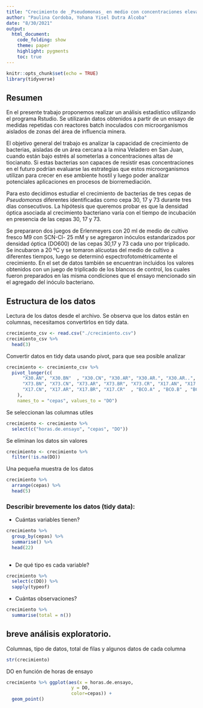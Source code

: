---
title: "Crecimiento de _Pseudomonas_ en medio con concentraciones elevadas de tiocianato"
author: "Paulina Cordoba, Yohana Yisel Dutra Alcoba"
date: "8/30/2021"
output:
  html_document:
    code_folding: show
    theme: paper
    highlight: pygments
    toc: true
---

```{r setup, include=FALSE}
knitr::opts_chunk$set(echo = TRUE)
library(tidyverse)
```

## Resumen

En el presente trabajo proponemos realizar un análisis estadístico utilizando el programa Rstudio. Se utilizarán datos obtenidos a partir de un ensayo de medidas repetidas con reactores batch inoculados con microorganismos aislados de zonas del área de influencia minera.

El objetivo general del trabajo es analizar la capacidad de crecimiento de bacterias, aisladas de un área cercana a la mina Veladero en San Juan, cuando están bajo estrés al someterlas a concentraciones altas de tiocianato. 
Si estas bacterias son capaces de resistir esas concentraciones en el futuro podrían evaluarse las estrategias que estos microorganismos utilizan para crecer en ese ambiente hostil y luego poder analizar potenciales aplicaciones en procesos de biorremediación. 

Para esto decidimos estudiar el crecimiento de  bacterias de tres cepas de _Pseudomonas_  diferentes identificadas como cepa 30, 17 y 73 durante tres días consecutivos. 
 La hipótesis que queremos probar es que la densidad óptica asociada al crecimiento bacteriano varía con el tiempo de incubación en presencia de las cepas 30, 17 y 73.
 
Se prepararon dos juegos de Erlenmeyers con 20 ml de medio de cultivo fresco M9 con SCN-Cl- 25 mM y se agregaron inóculos estandarizados por densidad óptica (DO600) de las cepas 30,17 y 73 cada uno por triplicado. Se incubaron a 20 ºC  y se tomaron alícuotas del medio de cultivo a diferentes tiempos, luego se determinó espectrofotométricamente el crecimiento. En el set de datos también se encuentran incluidos los valores obtenidos con un juego de triplicado de los blancos de control, los cuales fueron preparados en las misma condiciones que el ensayo mencionado sin el agregado del inóculo bacteriano.

## Estructura de los datos


Lectura de los datos desde el archivo. Se observa que los datos están en columnas, necesitamos convertirlos en tidy data.
```{r}
crecimiento_csv <- read.csv("./crecimiento.csv")
crecimiento_csv %>%
  head(3)
```


Convertir datos en tidy data usando pivot, para que sea posible analizar
```{r}
crecimiento <- crecimiento_csv %>% 
  pivot_longer(c(
      "X30.AN", "X30.BN"  , "X30.CN", "X30.AR", "X30.AR.", "X30.AR..", "X73.AN",
      "X73.BN", "X73.CN", "X73.AR", "X73.BR", "X73.CR", "X17.AN", "X17.BN",
      "X17.CN", "X17.AR", "X17.BR", "X17.CR"  , "BCO.A" , "BCO.B" , "BCO.C", "BCO.D"
    ),
    names_to = "cepas", values_to = "DO")
```


Se seleccionan las columnas utiles
```{r}
crecimiento <- crecimiento %>% 
  select(c("horas.de.ensayo", "cepas", "DO"))
```

Se eliminan los datos sin valores
```{r}
crecimiento <- crecimiento %>% 
  filter(!is.na(DO))
```

Una pequeña muestra de los datos
```{r}
crecimiento %>%
  arrange(cepas) %>%
  head(5)
```

### Describir brevemente los datos (tidy data):


-   Cuántas variables tienen?
```{r}
crecimiento %>%
  group_by(cepas) %>%
  summarise() %>%
  head(22)
  

```


-   De qué tipo es cada variable?
```{r}
crecimiento %>%
  select(c(DO)) %>%
  sapply(typeof)
```


-   Cuántas observaciones?
```{r}
crecimiento %>%
  summarise(total = n())
```

## breve análisis exploratorio.


Columnas, tipo de datos, total de filas y algunos datos de cada columna
```{r}
str(crecimiento)
```


DO en función de horas de ensayo
```{r}
crecimiento %>% ggplot(aes(x = horas.de.ensayo,
                        y = DO,
                        color=cepas)) +
  geom_point()
  
```
